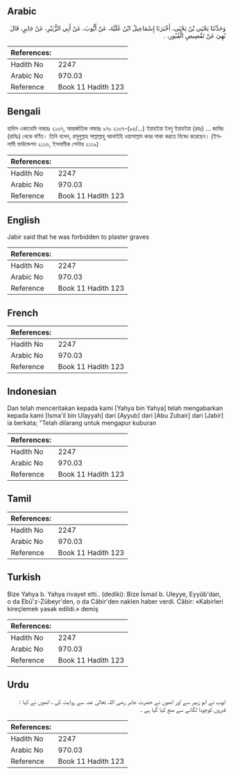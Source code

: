 ## Arabic


<div dir="rtl" lang="ar" style={{fontSize:'larger',backgroundColor:'#f8f9fa',padding:20}}>
وَحَدَّثَنَا يَحْيَى بْنُ يَحْيَى، أَخْبَرَنَا إِسْمَاعِيلُ ابْنُ عُلَيَّةَ، عَنْ أَيُّوبَ، عَنْ أَبِي الزُّبَيْرِ، عَنْ جَابِرٍ، قَالَ نُهِيَ عَنْ تَقْصِيصِ الْقُبُورِ، ‏.‏
</div>
<div style={{backgroundColor:'#f8f9fa',padding:20, marginBottom: 10}}><table> <thead> <tr> <th>References:</th> <th></th> </tr> </thead> <tbody><tr><td>Hadith No</td><td>2247</td></tr><tr><td>Arabic No</td><td>970.03</td></tr><tr><td>Reference</td><td>Book 11 Hadith 123</td></tr></tbody></table></div>

## Bengali


<div dir="ltr" lang="bn" style={{fontSize:'larger',backgroundColor:'#f8f9fa',padding:20}}>
হাদিস একাডেমি নাম্বারঃ ২১৩৭, আন্তর্জাতিক নাম্বারঃ ৯৭০ ২১৩৭-(৯৫/...) ইয়াহইয়া ইবনু ইয়াহইয়া (রহঃ) ... জাবির (রাযিঃ) থেকে বর্ণিত। তিনি বলেন, রসূলুল্লাহ সাল্লাল্লাহু আলাইহি ওয়াসাল্লাম কবর পাকা করতে নিষেধ করেছেন। (ইসলামী ফাউন্ডেশন ২১১৬, ইসলামীক সেন্টার ২১১৯)
</div>
<div style={{backgroundColor:'#f8f9fa',padding:20, marginBottom: 10}}><table> <thead> <tr> <th>References:</th> <th></th> </tr> </thead> <tbody><tr><td>Hadith No</td><td>2247</td></tr><tr><td>Arabic No</td><td>970.03</td></tr><tr><td>Reference</td><td>Book 11 Hadith 123</td></tr></tbody></table></div>

## English


<div dir="ltr" lang="en" style={{fontSize:'larger',backgroundColor:'#f8f9fa',padding:20}}>
Jabir said that he was forbidden to plaster graves
</div>
<div style={{backgroundColor:'#f8f9fa',padding:20, marginBottom: 10}}><table> <thead> <tr> <th>References:</th> <th></th> </tr> </thead> <tbody><tr><td>Hadith No</td><td>2247</td></tr><tr><td>Arabic No</td><td>970.03</td></tr><tr><td>Reference</td><td>Book 11 Hadith 123</td></tr></tbody></table></div>

## French


<div dir="ltr" lang="fr" style={{fontSize:'larger',backgroundColor:'#f8f9fa',padding:20}}>

</div>
<div style={{backgroundColor:'#f8f9fa',padding:20, marginBottom: 10}}><table> <thead> <tr> <th>References:</th> <th></th> </tr> </thead> <tbody><tr><td>Hadith No</td><td>2247</td></tr><tr><td>Arabic No</td><td>970.03</td></tr><tr><td>Reference</td><td>Book 11 Hadith 123</td></tr></tbody></table></div>

## Indonesian


<div dir="ltr" lang="id" style={{fontSize:'larger',backgroundColor:'#f8f9fa',padding:20}}>
Dan telah menceritakan kepada kami [Yahya bin Yahya] telah mengabarkan kepada kami [Isma'il bin Ulayyah] dari [Ayyub] dari [Abu Zubair] dari [Jabir] ia berkata; "Telah dilarang untuk mengapur kuburan
</div>
<div style={{backgroundColor:'#f8f9fa',padding:20, marginBottom: 10}}><table> <thead> <tr> <th>References:</th> <th></th> </tr> </thead> <tbody><tr><td>Hadith No</td><td>2247</td></tr><tr><td>Arabic No</td><td>970.03</td></tr><tr><td>Reference</td><td>Book 11 Hadith 123</td></tr></tbody></table></div>

## Tamil


<div dir="ltr" lang="ta" style={{fontSize:'larger',backgroundColor:'#f8f9fa',padding:20}}>

</div>
<div style={{backgroundColor:'#f8f9fa',padding:20, marginBottom: 10}}><table> <thead> <tr> <th>References:</th> <th></th> </tr> </thead> <tbody><tr><td>Hadith No</td><td>2247</td></tr><tr><td>Arabic No</td><td>970.03</td></tr><tr><td>Reference</td><td>Book 11 Hadith 123</td></tr></tbody></table></div>

## Turkish


<div dir="ltr" lang="tr" style={{fontSize:'larger',backgroundColor:'#f8f9fa',padding:20}}>
Bize Yahya b. Yahya rivayet etti.. (dediki): Bize İsmail b. Uleyye, Eyyûb'dan, o da Ebû'z-Zübeyr'den, o da Câbir'den naklen haber verdi. Câbir: «Kabirleri kireçlemek yasak edildi.» demiş
</div>
<div style={{backgroundColor:'#f8f9fa',padding:20, marginBottom: 10}}><table> <thead> <tr> <th>References:</th> <th></th> </tr> </thead> <tbody><tr><td>Hadith No</td><td>2247</td></tr><tr><td>Arabic No</td><td>970.03</td></tr><tr><td>Reference</td><td>Book 11 Hadith 123</td></tr></tbody></table></div>

## Urdu


<div dir="rtl" lang="ur" style={{fontSize:'larger',backgroundColor:'#f8f9fa',padding:20}}>
ایوب نے ابو زبیر سے اور انھوں نے حضرت جابر رضی اللہ تعالیٰ عنہ سے روایت کی ، انھوں نے کہا : قبروں کوچونا لگانے سے منع کیا گیا ہے ۔
</div>
<div style={{backgroundColor:'#f8f9fa',padding:20, marginBottom: 10}}><table> <thead> <tr> <th>References:</th> <th></th> </tr> </thead> <tbody><tr><td>Hadith No</td><td>2247</td></tr><tr><td>Arabic No</td><td>970.03</td></tr><tr><td>Reference</td><td>Book 11 Hadith 123</td></tr></tbody></table></div>
